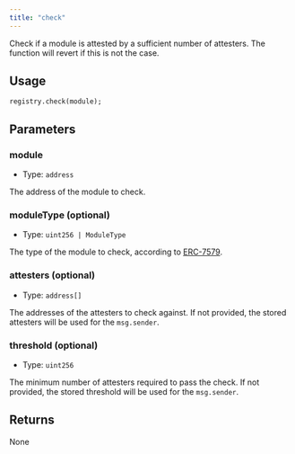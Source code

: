 ```yaml
---
title: "check"
---
```


Check if a module is attested by a sufficient number of attesters. The function will revert if this is not the case.

## Usage

```solidity
registry.check(module);
```

## Parameters

### module

- Type: `address`

The address of the module to check.

### moduleType (optional)

- Type: `uint256 | ModuleType`

The type of the module to check, according to [ERC-7579](https://erc7579.com/).

### attesters (optional)

- Type: `address[]`

The addresses of the attesters to check against. If not provided, the stored attesters will be used for the `msg.sender`.

### threshold (optional)

- Type: `uint256`

The minimum number of attesters required to pass the check. If not provided, the stored threshold will be used for the `msg.sender`.

## Returns

None
